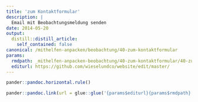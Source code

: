 ```yaml
---
title: 'zum Kontaktformular'
description: |
  Email mit Beobachtungsmeldung senden
date: 2014-05-20
output:
  distill::distill_article:
    self_contained: false
canonical: /mithelfen-anpacken/beobachtung/40-zum-kontaktformular
params:
  rmdpath: _mithelfen-anpacken-beobachtung/40-zum-kontaktformular/40-zum-kontaktformular.Rmd
  editurl: https://github.com/wieselundco/website/edit/master/
---
```







```r
pander::pandoc.horizontal.rule()

pander::pandoc.link(url = glue::glue('{params$editurl}{params$rmdpath}'),text = 'Artikel bearbeiten')
```

<!--http://wieselundco.ch/mithelfen-anpacken/beobachtung/40-zum-kontaktformular-->

